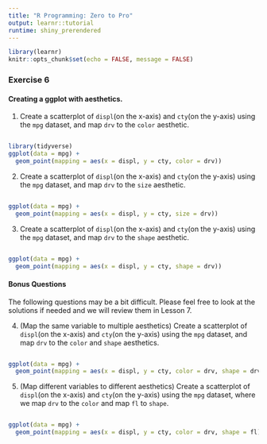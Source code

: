 ```yaml
---
title: "R Programming: Zero to Pro"
output: learnr::tutorial
runtime: shiny_prerendered
---
```


```r
library(learnr)
knitr::opts_chunk$set(echo = FALSE, message = FALSE)
```

### Exercise 6

#### Creating a ggplot with aesthetics.

1. Create a scatterplot of `displ`(on the x-axis) and `cty`(on the y-axis) using the  `mpg` dataset, and map `drv` to the `color` aesthetic.

```r

```

```r
library(tidyverse)
ggplot(data = mpg) + 
  geom_point(mapping = aes(x = displ, y = cty, color = drv))
```

2. Create a scatterplot of `displ`(on the x-axis) and `cty`(on the y-axis) using the  `mpg` dataset, and map `drv` to the `size` aesthetic.

```r

```

```r
ggplot(data = mpg) + 
  geom_point(mapping = aes(x = displ, y = cty, size = drv))
```

3. Create a scatterplot of `displ`(on the x-axis) and `cty`(on the y-axis) using the  `mpg` dataset, and map `drv` to the `shape` aesthetic.

```r

```

```r
ggplot(data = mpg) + 
  geom_point(mapping = aes(x = displ, y = cty, shape = drv))
```

#### Bonus Questions

The following questions may be a bit difficult. Please feel free to look at the solutions if needed and we will review them in Lesson 7. 

4. (Map the same variable to multiple aesthetics) Create a scatterplot of `displ`(on the x-axis) and `cty`(on the y-axis) using the  `mpg` dataset, and map `drv` to the `color` and `shape` aesthetics.

```r

```

```r
ggplot(data = mpg) + 
  geom_point(mapping = aes(x = displ, y = cty, color = drv, shape = drv))
```


5. (Map different variables to different aesthetics) Create a scatterplot of `displ`(on the x-axis) and `cty`(on the y-axis) using the  `mpg` dataset, where we map `drv` to the `color` and map `fl` to `shape`.

```r

```

```r
ggplot(data = mpg) + 
  geom_point(mapping = aes(x = displ, y = cty, color = drv, shape = fl))
```

